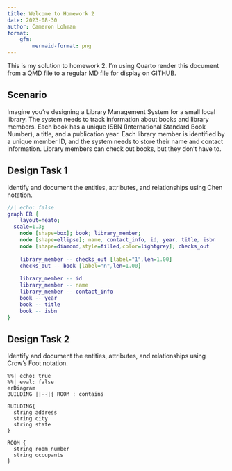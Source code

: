 ```yaml
---
title: Welcome to Homework 2
date: 2023-08-30
author: Cameron Lohman
format:
    gfm:
        mermaid-format: png
---
```


This is my solution to homework 2. I'm using Quarto render this document from a QMD file to a regular
MD file for display on GITHUB.

## Scenario

Imagine you're designing a Library Management System for a small local library. The system needs to track information about books and library members. Each book has a unique ISBN (International Standard Book Number), a title, and a publication year. Each library member is identified by a unique member ID, and the system needs to store their name and contact information. Library members can check out books, but they don’t have to.

## Design Task 1

Identify and document the entities, attributes, and relationships using Chen notation.

```dot
//| echo: false
graph ER {
    layout=neato;
  scale=1.3;
    node [shape=box]; book; library_member;
    node [shape=ellipse]; name, contact_info, id, year, title, isbn
    node [shape=diamond,style=filled,color=lightgrey]; checks_out
    
    library_member -- checks_out [label="1",len=1.00]
    checks_out -- book [label="n",len=1.00]
    
    library_member -- id
    library_member -- name
    library_member -- contact_info
    book -- year
    book -- title
    book -- isbn
}
```

## Design Task 2

Identify and document the entities, attributes, and relationships using Crow’s Foot notation.

```mermaid
%%| echo: true
%%| eval: false
erDiagram
BUILDING ||--|{ ROOM : contains

BUILDING{
  string address
  string city
  string state
}

ROOM {
  string room_number
  string occupants
}
```
